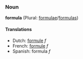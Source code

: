 ===Noun===
'''formula''' (Plural: [[formulae]]/[[formulas]])

====Translations====
*Dutch: [[formule]] ''f''
*French: [[formule]] ''f''
*Spanish: formula ''f''